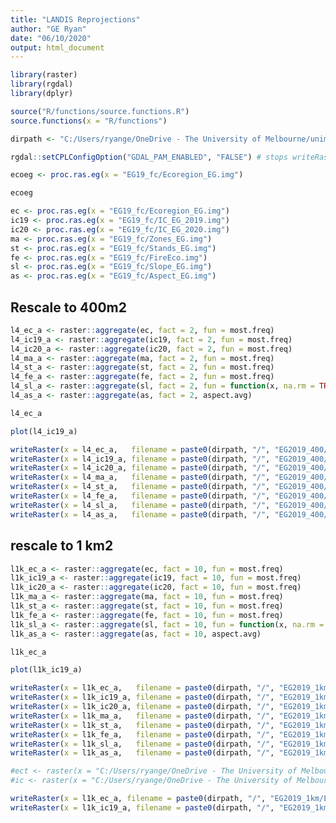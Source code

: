 ```yaml
---
title: "LANDIS Reprojections"
author: "GE Ryan"
date: "06/10/2020"
output: html_document
---
```


```r
library(raster)
library(rgdal)
library(dplyr)
```

```r
source("R/functions/source.functions.R")
source.functions(x = "R/functions")
```


```r
dirpath <- "C:/Users/ryange/OneDrive - The University of Melbourne/unimelb_work/RFA_STEPS"
```

```r
rgdal::setCPLConfigOption("GDAL_PAM_ENABLED", "FALSE") # stops writeRaster writing xml files.
```


```r
ecoeg <- proc.ras.eg(x = "EG19_fc/Ecoregion_EG.img") 

ecoeg
```

```r
ec <- proc.ras.eg(x = "EG19_fc/Ecoregion_EG.img")
ic19 <- proc.ras.eg(x = "EG19_fc/IC_EG_2019.img")
ic20 <- proc.ras.eg(x = "EG19_fc/IC_EG_2020.img")
ma <- proc.ras.eg(x = "EG19_fc/Zones_EG.img")
st <- proc.ras.eg(x = "EG19_fc/Stands_EG.img")
fe <- proc.ras.eg(x = "EG19_fc/FireEco.img")
sl <- proc.ras.eg(x = "EG19_fc/Slope_EG.img")
as <- proc.ras.eg(x = "EG19_fc/Aspect_EG.img")
```


## Rescale to 400m2
```r
l4_ec_a <- raster::aggregate(ec, fact = 2, fun = most.freq)
l4_ic19_a <- raster::aggregate(ic19, fact = 2, fun = most.freq)
l4_ic20_a <- raster::aggregate(ic20, fact = 2, fun = most.freq)
l4_ma_a <- raster::aggregate(ma, fact = 2, fun = most.freq)
l4_st_a <- raster::aggregate(st, fact = 2, fun = most.freq)
l4_fe_a <- raster::aggregate(fe, fact = 2, fun = most.freq)
l4_sl_a <- raster::aggregate(sl, fact = 2, fun = function(x, na.rm = TRUE){as.integer(mean(x, na.rm = na.rm))})
l4_as_a <- raster::aggregate(as, fact = 2, aspect.avg)
```

```r
l4_ec_a
```

```r
plot(l4_ic19_a)
```



```r
writeRaster(x = l4_ec_a,   filename = paste0(dirpath, "/", "EG2019_400/Ecoregion_EG.img"), format = "HFA", datatype = "INT4S", overwrite = TRUE, NAflag = -Inf)
writeRaster(x = l4_ic19_a, filename = paste0(dirpath, "/", "EG2019_400/IC_EG_2019.img"),   format = "HFA", datatype = "INT4S", overwrite = TRUE, NAflag = 0)
writeRaster(x = l4_ic20_a, filename = paste0(dirpath, "/", "EG2019_400/IC_EG_2020.img"),   format = "HFA", datatype = "INT4S", overwrite = TRUE, NAflag = 0)
writeRaster(x = l4_ma_a,   filename = paste0(dirpath, "/", "EG2019_400/Zones_EG.img"),     format = "HFA", datatype = "INT4S", overwrite = TRUE)
writeRaster(x = l4_st_a,   filename = paste0(dirpath, "/", "EG2019_400/Stands_EG.img"),    format = "HFA", datatype = "INT4S", overwrite = TRUE)
writeRaster(x = l4_fe_a,   filename = paste0(dirpath, "/", "EG2019_400/FireEco.img"),      format = "HFA", datatype = "INT4S", overwrite = TRUE, NAflag = 0)
writeRaster(x = l4_sl_a,   filename = paste0(dirpath, "/", "EG2019_400/Slope_EG.img"),     format = "HFA", datatype = "INT2S", overwrite = TRUE, NAflag = 0)
writeRaster(x = l4_as_a,   filename = paste0(dirpath, "/", "EG2019_400/Aspect_EG.img"),    format = "HFA", datatype = "INT2S", overwrite = TRUE, NAflag = 0)
```


## rescale to 1 km2 
```r
l1k_ec_a <- raster::aggregate(ec, fact = 10, fun = most.freq)
l1k_ic19_a <- raster::aggregate(ic19, fact = 10, fun = most.freq)
l1k_ic20_a <- raster::aggregate(ic20, fact = 10, fun = most.freq)
l1k_ma_a <- raster::aggregate(ma, fact = 10, fun = most.freq)
l1k_st_a <- raster::aggregate(st, fact = 10, fun = most.freq)
l1k_fe_a <- raster::aggregate(fe, fact = 10, fun = most.freq)
l1k_sl_a <- raster::aggregate(sl, fact = 10, fun = function(x, na.rm = TRUE){as.integer(mean(x, na.rm = na.rm))})
l1k_as_a <- raster::aggregate(as, fact = 10, aspect.avg)
```

```r
l1k_ec_a
```

```r
plot(l1k_ic19_a)
```



```r
writeRaster(x = l1k_ec_a,   filename = paste0(dirpath, "/", "EG2019_1km/Ecoregion_EG.img"), format = "HFA", datatype = "INT4S", overwrite = TRUE, NAflag = -Inf)
writeRaster(x = l1k_ic19_a, filename = paste0(dirpath, "/", "EG2019_1km/IC_EG_2019.img"),   format = "HFA", datatype = "INT4S", overwrite = TRUE, NAflag = 0)
writeRaster(x = l1k_ic20_a, filename = paste0(dirpath, "/", "EG2019_1km/IC_EG_2020.img"),   format = "HFA", datatype = "INT4S", overwrite = TRUE, NAflag = 0)
writeRaster(x = l1k_ma_a,   filename = paste0(dirpath, "/", "EG2019_1km/Zones_EG.img"),     format = "HFA", datatype = "INT4S", overwrite = TRUE)
writeRaster(x = l1k_st_a,   filename = paste0(dirpath, "/", "EG2019_1km/Stands_EG.img"),    format = "HFA", datatype = "INT4S", overwrite = TRUE)
writeRaster(x = l1k_fe_a,   filename = paste0(dirpath, "/", "EG2019_1km/FireEco.img"),      format = "HFA", datatype = "INT4S", overwrite = TRUE)
writeRaster(x = l1k_sl_a,   filename = paste0(dirpath, "/", "EG2019_1km/Slope_EG.img"),     format = "HFA", datatype = "INT2S", overwrite = TRUE, NAflag = 0) # note only 16 bit data type and NA flag that's within range of possible values
writeRaster(x = l1k_as_a,   filename = paste0(dirpath, "/", "EG2019_1km/Aspect_EG.img"),    format = "HFA", datatype = "INT2S", overwrite = TRUE, NAflag = 0) # note only 16 bit data type and NA flag that's within range of possible values
```



```r
#ect <- raster(x = "C:/Users/ryange/OneDrive - The University of Melbourne/unimelb_work/RFA_STEPS/EG19_fc/Ecoregion_EG.img")
#ic <- raster(x = "C:/Users/ryange/OneDrive - The University of Melbourne/unimelb_work/RFA_STEPS/EG19_fc/IC_EG_2019.img")

writeRaster(x = l1k_ec_a, filename = paste0(dirpath, "/", "EG2019_1km/Ecoregion_EG.asc"), format = "ascii", datatype = "INT4S", overwrite = TRUE)
writeRaster(x = l1k_ic19_a, filename = paste0(dirpath, "/", "EG2019_1km/IC_EG_2019.asc"), format = "ascii", datatype = "INT4S", overwrite = TRUE)
```

